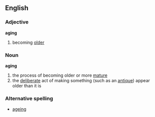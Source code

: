 ==English==
===Adjective===
'''aging'''
# becoming [[older]]
===Noun===
{{wikipedia}}
'''aging'''
# the process of becoming older or more [[mature]]
# the [[deliberate]] act of making something (such as an [[antique]]) appear older than it is
===Alternative spelling===
*[[ageing]]